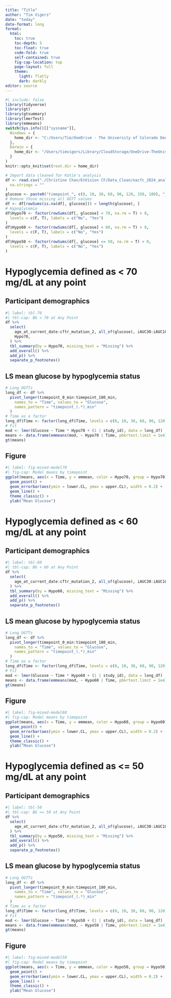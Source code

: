 ```yaml
---
title: "Title"
author: "Tim Vigers"
date: "today"
date-format: long
format:
  html:
    toc: true
    toc-depth: 5
    toc-float: true
    code-fold: true
    self-contained: true
    fig-cap-location: top
    page-layout: full
    theme:
      light: flatly
      dark: darkly
editor: source
---
```


```r
#| include: false
library(tidyverse)
library(gt)
library(gtsummary)
library(lmerTest)
library(emmeans)
switch(Sys.info()[["sysname"]],
  Windows = {
    home_dir <- "C:/Users/Tim/OneDrive - The University of Colorado Denver/Vigers/CF"
  },
  Darwin = {
    home_dir <- "/Users/timvigers/Library/CloudStorage/OneDrive-TheUniversityofColoradoDenver/Vigers/CF"
  }
)
knitr::opts_knit$set(root.dir = home_dir)
```

```r
# Import data cleaned for Katie's analysis
df <- read.csv("./Christine Chan/EnVision CF/Data_Clean/nacfc_2024_analysis_data.csv",
  na.strings = ""
)
glucose <- paste0("timepoint_", c(0, 10, 30, 60, 90, 120, 150, 180), "_min")
# Remove those missing all OGTT values
df <- df[rowSums(is.na(df[, glucose])) < length(glucose), ]
# Hypoglycemia
df$Hypo70 <- factor(rowSums(df[, glucose] < 70, na.rm = T) > 0,
  levels = c(F, T), labels = c("No", "Yes")
)
df$Hypo60 <- factor(rowSums(df[, glucose] < 60, na.rm = T) > 0,
  levels = c(F, T), labels = c("No", "Yes")
)
df$Hypo50 <- factor(rowSums(df[, glucose] <= 50, na.rm = T) > 0,
  levels = c(F, T), labels = c("No", "Yes")
)
```

# Hypoglycemia defined as < 70 mg/dL at any point

## Participant demographics

```r
#| label: tbl-70
#| tbl-cap: BG < 70 at Any Point
df %>%
  select(
    age_at_current_date:cftr_mutation_2, all_of(glucose), iAUC30:iAUC180, 
    Hypo70, 
  ) %>%
  tbl_summary(by = Hypo70, missing_text = "Missing") %>%
  add_overall() %>%
  add_p() %>%
  separate_p_footnotes()
```

## LS mean glucose by hypoglycemia status

```r
# Long OGTTs
long_df <- df %>%
  pivot_longer(timepoint_0_min:timepoint_180_min,
    names_to = "Time", values_to = "Glucose",
    names_pattern = "timepoint_(.*)_min"
  )
# Time as a factor
long_df$Time <- factor(long_df$Time, levels = c(0, 10, 30, 60, 90, 120, 150, 180))
# Fit
mod <- lmer(Glucose ~ Time * Hypo70 + (1 | study_id), data = long_df)
means <- data.frame(emmeans(mod, ~ Hypo70 | Time, pbkrtest.limit = 1e4))
gt(means)
```

## Figure

```r
#| label: fig-mixed-model70
#| fig-cap: Model means by timepoint
ggplot(means, aes(x = Time, y = emmean, color = Hypo70, group = Hypo70)) +
  geom_point() +
  geom_errorbar(aes(ymin = lower.CL, ymax = upper.CL), width = 0.2) +
  geom_line() +
  theme_classic() +
  ylab("Mean Glucose")
```

# Hypoglycemia defined as < 60 mg/dL at any point

## Participant demographics

```r
#| label: tbl-60
#| tbl-cap: BG < 60 at Any Point
df %>%
  select(
    age_at_current_date:cftr_mutation_2, all_of(glucose), iAUC30:iAUC180, Hypo60
  ) %>%
  tbl_summary(by = Hypo60, missing_text = "Missing") %>%
  add_overall() %>%
  add_p() %>%
  separate_p_footnotes()
```

## LS mean glucose by hypoglycemia status

```r
# Long OGTTs
long_df <- df %>%
  pivot_longer(timepoint_0_min:timepoint_180_min,
    names_to = "Time", values_to = "Glucose",
    names_pattern = "timepoint_(.*)_min"
  )
# Time as a factor
long_df$Time <- factor(long_df$Time, levels = c(0, 10, 30, 60, 90, 120, 150, 180))
# Fit
mod <- lmer(Glucose ~ Time * Hypo60 + (1 | study_id), data = long_df)
means <- data.frame(emmeans(mod, ~ Hypo60 | Time, pbkrtest.limit = 1e4))
gt(means)
```

## Figure

```r
#| label: fig-mixed-model60
#| fig-cap: Model means by timepoint
ggplot(means, aes(x = Time, y = emmean, color = Hypo60, group = Hypo60)) +
  geom_point() +
  geom_errorbar(aes(ymin = lower.CL, ymax = upper.CL), width = 0.2) +
  geom_line() +
  theme_classic() +
  ylab("Mean Glucose")
```

# Hypoglycemia defined as <= 50 mg/dL at any point

## Participant demographics

```r
#| label: tbl-50
#| tbl-cap: BG <= 50 at Any Point
df %>%
  select(
    age_at_current_date:cftr_mutation_2, all_of(glucose), iAUC30:iAUC180, Hypo50
  ) %>%
  tbl_summary(by = Hypo50, missing_text = "Missing") %>%
  add_overall() %>%
  add_p() %>%
  separate_p_footnotes()
```

## LS mean glucose by hypoglycemia status

```r
# Long OGTTs
long_df <- df %>%
  pivot_longer(timepoint_0_min:timepoint_180_min,
    names_to = "Time", values_to = "Glucose",
    names_pattern = "timepoint_(.*)_min"
  )
# Time as a factor
long_df$Time <- factor(long_df$Time, levels = c(0, 10, 30, 60, 90, 120, 150, 180))
# Fit
mod <- lmer(Glucose ~ Time * Hypo50 + (1 | study_id), data = long_df)
means <- data.frame(emmeans(mod, ~ Hypo50 | Time, pbkrtest.limit = 1e4))
gt(means)
```

## Figure

```r
#| label: fig-mixed-model50
#| fig-cap: Model means by timepoint
ggplot(means, aes(x = Time, y = emmean, color = Hypo50, group = Hypo50)) +
  geom_point() +
  geom_errorbar(aes(ymin = lower.CL, ymax = upper.CL), width = 0.2) +
  geom_line() +
  theme_classic() +
  ylab("Mean Glucose")
```
